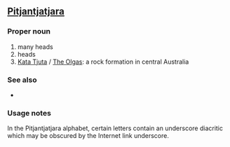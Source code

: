 {{also|Kata Tjuta}}
==[[Pitjantjatjara]]==

===Proper noun===
{{head|pjt|sc=pjt-Latn|proper noun|head=[[kata|Kata]] [[tjuṯa|Tjuṯa]]}}

# many heads
# heads
# [[Kata Tjuta]] / [[The Olgas]]: a rock formation in central Australia

===See also===
* {{l|pjt|sc=pjt-Latn|Uluṟu}}

===Usage notes===
In the Pitjantjatjara alphabet, certain letters contain an underscore diacritic which may be obscured by the Internet link underscore.